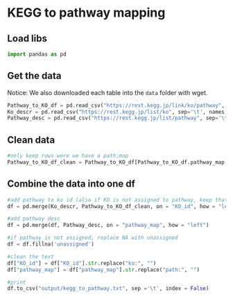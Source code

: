 # KEGG to pathway mapping

## Load libs

```python
import pandas as pd
```

## Get the data

Notice: We also downloaded each table into the `data` folder with wget.

```python
Pathway_to_KO_df = pd.read_csv("https://rest.kegg.jp/link/ko/pathway", sep='\t', names = ['pathway_map', 'KO_id'])
Ko_descr = pd.read_csv("https://rest.kegg.jp/list/ko", sep='\t', names = ['KO_id', 'KO_desc'])
Pathway_desc = pd.read_csv("https://rest.kegg.jp/list/pathway", sep='\t', names = ['pathway_map', 'pathway_desc'])
```

## Clean data

```python
#only keep rows were we have a path:map
Pathway_to_KO_df_clean = Pathway_to_KO_df[Pathway_to_KO_df.pathway_map.str.startswith('path:map')]
```


## Combine the data into one df

```python
#add pathway to ko id (also if KO is not assigned to pathway, keep that KO)
df = pd.merge(Ko_descr, Pathway_to_KO_df_clean, on = "KO_id", how = "left")

#add pathway desc
df = pd.merge(df, Pathway_desc, on = "pathway_map", how = "left")

#if pathway is not assigned, replace NA with unassigned
df = df.fillna('unassigned')

#clean the text
df["KO_id"] = df["KO_id"].str.replace("ko:", "")
df["pathway_map"] = df["pathway_map"].str.replace("path:", "")

#print
df.to_csv("output/kegg_to_pathway.txt", sep ='\t', index = False)
```